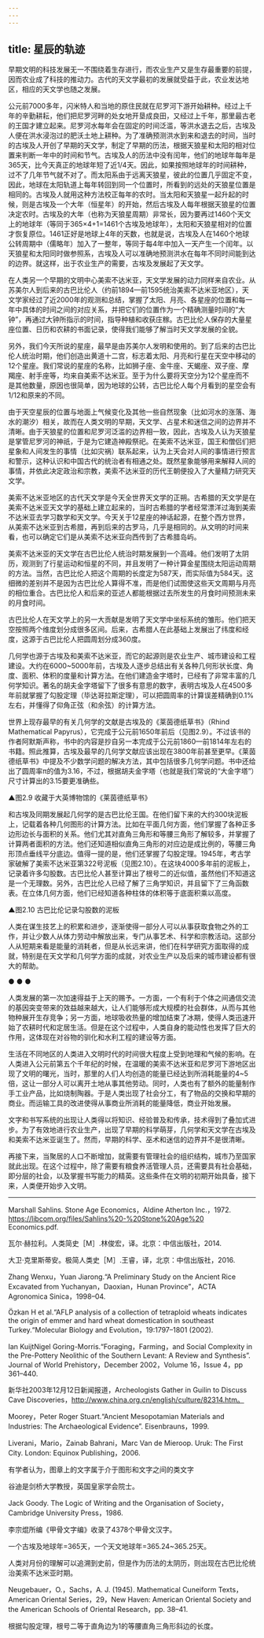 ```yaml
---
---
---
```

title: 星辰的轨迹
---




早期文明的科技发展无一不围绕着生存进行，而农业生产又是生存最重要的前提，因而农业成了科技的推动力。古代的天文学最初的发展就受益于此，农业发达地区，相应的天文学也随之发展。

公元前7000多年，闪米特人和当地的原住民就在尼罗河下游开始耕种。经过上千年的辛勤耕耘，他们把尼罗河畔的处女地开垦成良田，又经过上千年，那里最古老的王国才建立起来。尼罗河水每年会在固定的时间泛滥，等洪水退去之后，古埃及人便在洪水浸泡过的肥沃土地上耕种。为了准确预测洪水到来和退去的时间，当时的古埃及人开创了早期的天文学，制定了早期的历法，根据天狼星和太阳的相对位置来判断一年中的时间和节气。古埃及人的历法中没有闰年，他们的地球年每年是365天，比今天真正的地球年短了近1/4天。因此，如果按照地球年的时间耕种，过不了几年节气就不对了。而太阳系由于远离天狼星，彼此的位置几乎固定不变，因此，地球在太阳轨道上每年转回到同一个位置时，所看到的远处的天狼星位置是相同的。古埃及人就用这种方法校正每年的农时。当太阳和天狼星一起升起的时候，则是古埃及一个大年（恒星年）的开始，然后古埃及人每年根据天狼星的位置决定农时。古埃及的大年（也称为天狼星周期）非常长，因为要再过1460个天文上的地球年（等同于365×4+1=1461个古埃及地球年），太阳和天狼星相对的位置才恢复原位。1461正好是地球上4年的天数，也就是说，古埃及人在1460个地球公转周期中（儒略年）加入了一整年，等同于每4年中加入一天产生一个闰年。以天狼星和太阳同时做参照系，古埃及人可以准确地预测洪水在每年不同时间能到达的边界。就这样，出于农业生产的需要，古埃及发展起了天文学。

在人类另一个早期的文明中心美索不达米亚，天文学发展的动力同样来自农业。从苏美尔人到后来的古巴比伦人（约前1894—前1595统治美索不达米亚地区），天文学家经过了近2000年的观测和总结，掌握了太阳、月亮、各星座的位置和每一年中具体的时间之间的对应关系，并把它们的位置作为一个精确测量时间的“大钟”，再通过大钟所指示的时间，指导种植和收获庄稼。古巴比伦人保存的大量星座位置、日历和农耕的书面记录，使得我们能够了解当时天文学发展的全貌。

另外，我们今天所说的星座，最早是由苏美尔人发明和使用的。到了后来的古巴比伦人统治时期，他们创造出黄道十二宫，标志着太阳、月亮和行星在天空中移动的12个星座。我们常说的星座的名称，比如狮子座、金牛座、天蝎座、双子座、摩羯座、射手座等，均来自美索不达米亚。至于为什么要将天空分为12个星座而不是其他数量，原因也很简单，因为地球的公转，古巴比伦人每个月看到的星空会有1/12和原来的不同。

由于天空星辰的位置与地面上气候变化及其他一些自然现象（比如河水的涨落、海水的潮汐）相关，故而在人类文明的早期，天文学、占星术和迷信之间的边界并不清晰。由于天狼星的位置和尼罗河泛滥的边界相一致，因此，古埃及人认为天狼星是掌管尼罗河的神祇，于是为它建造神殿祭祀。在美索不达米亚，国王和僧侣们把星象和人间发生的事情（比如灾祸）联系起来，认为上天会对人间的事情进行预言和警示，这种认识和中国古代的统治者有相通之处。既然星象能够用来解释人间的事情，并依此决定政治和宗教，美索不达米亚的历代王朝便投入了大量精力研究天文学。

美索不达米亚地区的古代天文学是今天全世界天文学的正朔。古希腊的天文学是在美索不达米亚天文学的基础上建立起来的，当时古希腊的学者经常漂洋过海到美索不达米亚去学习数学和天文学。今天关于12星座的神话起源，在整个西方世界，从美索不达米亚到古希腊，再到后来的古罗马，几乎是相同的。从文明的时间来看，也可以确定它们是从美索不达米亚向西传到了古希腊岛屿。

美索不达米亚的天文学在古巴比伦人统治时期发展到一个高峰。他们发明了太阴历，观测到了行星运动和恒星的不同，并且发明了一种计算金星围绕太阳运动周期的方法。当然，古巴比伦人把这个周期的长度定为587天，而实际值为584天。这细微的差别并不是因为古巴比伦人算得不准，而是他们试图使这些天文周期与月亮的相位重合。古巴比伦人和后来的亚述人都能根据过去所发生的月食时间预测未来的月食时间。

古巴比伦人在天文学上的另一大贡献是发明了天文学中坐标系统的雏形。他们把天空按照两个维度划分成很多区间。后来，古希腊人在此基础上发展出了纬度和经度，这源于古巴比伦人把圆周划分成360度。

几何学也源于古埃及和美索不达米亚，而它的起源则是农业生产、城市建设和工程建设。大约在6000~5000年前，古埃及人逐步总结出有关各种几何形状长度、角度、面积、体积的度量和计算方法。在他们建造金字塔时，已经有了非常丰富的几何学知识。著名的胡夫金字塔留下了很多有意思的数字，表明古埃及人在4500多年前就掌握了勾股定理（毕达哥拉斯定理），可以把圆周率的计算误差精确到0.1%左右，并懂得了仰角正弦（和余弦）的计算方法。

世界上现存最早的有关几何学的文献是古埃及的《莱茵德纸草书》（Rhind Mathematical Papyrus），它完成于公元前1650年前后（见图2.9）。不过该书的作者阿默斯声称，书中的内容是抄自另一本完成于公元前1860—前1814年左右的书籍。照此推算，古埃及最早的几何学文献应该出现在3800年前甚至更早。《莱茵德纸草书》中提及不少数学问题的解决方法，其中包括很多几何学问题。书中还给出了圆周率π的值为3.16，不过，根据胡夫金字塔（也就是我们常说的“大金字塔”）尺寸计算出的3.15要更准确些。

▲图2.9 收藏于大英博物馆的《莱茵德纸草书》



和古埃及同期发展起几何学的是古巴比伦王国。在他们留下来的大约300块泥板上，记载着各种几何图形的计算方法。比如在平面几何方面，他们掌握了各种正多边形边长与面积的关系。他们尤其对直角三角形和等腰三角形了解较多，并掌握了计算两者面积的方法。他们还知道相似直角三角形的对应边是成比例的，等腰三角形顶点垂线平分底边。值得一提的是，他们还掌握了勾股定理。1945年，考古学家破解了美索不达米亚第322号泥板（见图2.10）。在这块4000多年前的泥板上，记录着许多勾股数。古巴比伦人甚至计算出了根号二的近似值，虽然他们不知道这是一个无理数。另外，古巴比伦人已经了解了三角学知识，并且留下了三角函数表。在立体几何方面，他们已经知道各种柱体的体积等于底面积乘以高度。

▲图2.10 古巴比伦记录勾股数的泥板



人类在谋生技艺上的积累和进步，逐渐使得一部分人可以从事获取食物之外的工作，并让少数人从体力劳动中解放出来，专门从事艺术、科学和宗教活动。这部分人从短期来看是能量的消耗者，但是从长远来讲，他们在科学研究方面取得的成就，特别是在天文学和几何学方面的成就，对农业生产以及后来的城市建设都有很大的帮助。

● ● ●

人类发展的第一次加速得益于上天的赐予。一方面，一个有利于个体之间通信交流的基因突变带来的效益越来越大，让人们能够形成大规模的社会群体，从而与其他物种展开生存竞争；另一方面，地球吸收热量的增加结束了冰期，使得人类迅速开始了农耕时代和定居生活。但是在这个过程中，人类自身的能动性也发挥了巨大的作用，这体现在对谷物的驯化和水利工程的建设等方面。

生活在不同地区的人类进入文明时代的时间很大程度上受到地理和气候的影响。在人类进入公元前第五个千年纪的时候，在温暖的美索不达米亚和尼罗河下游地区出现了文明的曙光，当时，那里的人们人均创造的能量已经达到所消耗能量的4~5倍，这让一部分人可以离开土地从事其他劳动。同时，人类也有了额外的能量制作手工业产品，比如烧制陶器。于是人类出现了社会分工，有了物品的交换和早期的商业。而运输工具的改进使得从事商业所消耗的能量降低，商业开始发展。

文字和书写系统的出现让人类得以将知识、经验普及和传承，技术得到了叠加式进步。为了有效地进行农业生产，出现了早期的科学萌芽，几何学和天文学在古埃及和美索不达米亚诞生了。然而，早期的科学、巫术和迷信的边界并不是很清晰。

再接下来，当聚居的人口不断增加，就需要有管理社会的组织结构，城市乃至国家就此出现。在这个过程中，除了需要有粮食养活管理人员，还需要具有社会基础，即分层的社会，以及掌握书写能力的精英。这些条件在文明的初期开始具备，接下来，人类便开始步入文明。





* * *



Marshall Sahlins. Stone Age Economics，Aldine Atherton Inc.，1972. https://libcom.org/files/Sahlins%20-%20Stone%20Age%20 Economics.pdf.



瓦尔·赫拉利。人类简史［M］.林俊宏，译。北京：中信出版社，2014.



大卫·克里斯蒂安。极简人类史［M］.王睿，译，北京：中信出版社，2016.



Zhang Wenxu，Yuan Jiarong.“A Preliminary Study on the Ancient Rice Excavated from Yuchanyan，Daoxian，Hunan Province”，ACTA Agronomica Sinica，1998–04.



Özkan H et al.“AFLP analysis of a collection of tetraploid wheats indicates the origin of emmer and hard wheat domestication in southeast Turkey.“Molecular Biology and Evolution，19:1797–1801 (2002).



Ian KuijtNigel Goring-Morris.“Foraging，Farming，and Social Complexity in the Pre-Pottery Neolithic of the Southern Levant: A Review and Synthesis”. Journal of World Prehistory，December 2002，Volume 16，Issue 4，pp 361–440.



新华社2003年12月12日新闻报道，Archeologists Gather in Guilin to Discuss Cave Discoveries，http://www.china.org.cn/english/culture/82314.htm。



Moorey，Peter Roger Stuart.“Ancient Mesopotamian Materials and Industries: The Archaeological Evidence”. Eisenbrauns，1999.



Liverani，Mario，Zainab Bahrani，Marc Van de Mieroop. Uruk: The First City. London: Equinox Publishing，2006.



有学者认为，图章上的文字属于介于图形和文字之间的类文字



谷迪是剑桥大学教授，英国皇家学会院士。



Jack Goody. The Logic of Writing and the Organisation of Society，Cambridge University Press，1986.



李宗焜所编《甲骨文字编》收录了4378个甲骨文汉字。



一个古埃及地球年=365天，一个天文地球年=365.24~365.25天。



人类对月份的理解可以追溯到史前，但是作为历法的太阴历，则出现在古巴比伦统治美索不达米亚时期。



Neugebauer，O.，Sachs，A. J. (1945). Mathematical Cuneiform Texts，American Oriental Series，29，New Haven: American Oriental Society and the American Schools of Oriental Research，pp. 38–41.



根据勾股定理，根号二等于直角边为1的等腰直角三角形斜边的长度。